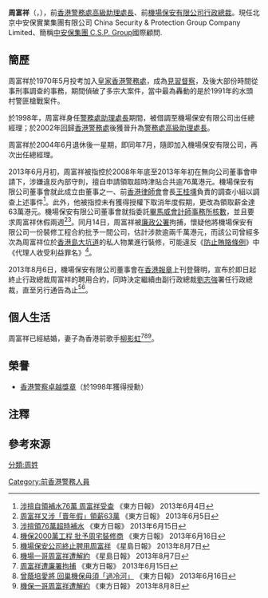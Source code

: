 '''周富祥'''{{PDSM}}（{{lang-en|Sidney Chau Foo Cheong}}，{{bd|1950年|1月20日}}{{noteTag|資料出自1989年由香港政府總部J. R. Lee編輯的《Staff List, Hong Kong Government》第530頁。}}），前[[香港警務處高級助理處長|香港警務處高級助理處長]]、前[[機場保安有限公司|機場保安有限公司]][[行政總裁|行政總裁]]。現任北京中安保實業集團有限公司 China Security & Protection Group Company Limited、簡稱[[中安保集團_C.S.P._Group|中安保集團 C.S.P. Group]]國際顧問.

== 簡歷 ==
周富祥於1970年5月投考加入[[皇家香港警務處|皇家香港警務處]]，成為[[見習督察|見習督察]]，及後大部份時間從事刑事調查的事務，期間偵破了多宗大案件，當中最為轟動的是於1991年的水頭村警匪槍戰案件。

於1998年，周富祥身任[[警務處助理處長|警務處助理處長]]期間，被借調至機場保安有限公司出任總經理；於2002年回歸[[香港警務處|香港警務處]]後獲晉升為[[警務處高級助理處長|警務處高級助理處長]]。

周富祥於2004年6月退休後一星期，即同年7月，隨即加入機場保安有限公司，再次出任總經理。

2013年6月月初，周富祥被指控於2008年年底至2013年年初在無向公司董事會申請下，涉嫌違反內部守則，擅自申請領取超時津貼合共逾76萬港元。機場保安有限公司董事會就此成立由董事之一、前[[香港律師會|香港律師會]]會長[[王桂壎|王桂壎]]負責的調查小組以調查上述事件<ref>[http://orientaldaily.on.cc/cnt/news/20130604/00176_007.html 涉擅自領補水76萬 周富祥受查] {{Wayback|url=http://orientaldaily.on.cc/cnt/news/20130604/00176_007.html |date=20160305132727 }} 《東方日報》 2013年6月4日</ref>。此外，他被指控未有獲得授權下取消年度假期，更改為領取薪金達63萬港元。機場保安有限公司董事會就指委託[[畢馬威會計師事務所|畢馬威會計師事務所]][[核數|核數]]，並且要求周富祥休假兩週<ref>[http://orientaldaily.on.cc/cnt/news/20130605/00176_034.html 周富祥又涉「賣年假」領薪63萬] {{Wayback|url=http://orientaldaily.on.cc/cnt/news/20130605/00176_034.html |date=20160304202958 }} 《東方日報》 2013年6月5日</ref><ref>[http://orientaldaily.on.cc/cnt/news/20130615/00176_051.html 涉擅領76萬超時補水] {{Wayback|url=http://orientaldaily.on.cc/cnt/news/20130615/00176_051.html |date=20130620142830 }} 《東方日報》 2013年6月15日</ref>。同月14日，周富祥被[[廉政公署_(香港)|廉政公署]]拘捕，懷疑他將機場保安有限公司一份裝修工程合約批予一間公司，估計涉款逾兩千萬港元，而該公司曾經多次為周富祥位於[[香港島|香港島]][[大坑道|大坑道]]的私人物業進行裝修，可能違反《[[防止賄賂條例|防止賄賂條例]]》中《代理人收受利益罪名》<ref>[http://orientaldaily.on.cc/cnt/news/20130616/00176_031.html 機保2000萬工程 批予周宅裝修商] {{Wayback|url=http://orientaldaily.on.cc/cnt/news/20130616/00176_031.html |date=20160304202855 }} 《東方日報》 2013年6月16日</ref>。
 
2013年8月6日，機場保安有限公司董事會在[[香港報章|香港報章]]上刊登聲明，宣布於即日起終止行政總裁周富祥的聘用合約，同時決定繼續由副行政總裁[[劉志強_(警察)|劉志強]]署任行政總裁，直至另行通告為止<ref>[http://hk.news.yahoo.com/%E6%A9%9F%E5%A0%B4%E4%BF%9D%E5%AE%89%E5%85%AC%E5%8F%B8%E7%B5%82%E6%AD%A2%E8%81%98%E7%94%A8%E5%91%A8%E5%AF%8C%E7%A5%A5-011200137.html 機場保安公司終止聘用周富祥] 《星島日報》 2013年8月7日</ref><ref>[http://hk.news.yahoo.com/%E6%A9%9F%E5%A0%B4-%E5%93%A5%E5%91%A8%E5%AF%8C%E7%A5%A5%E9%81%AD%E8%A7%A3%E7%B4%84-220457873.html 機場一哥周富祥遭解約] {{Wayback|url=http://hk.news.yahoo.com/%E6%A9%9F%E5%A0%B4-%E5%93%A5%E5%91%A8%E5%AF%8C%E7%A5%A5%E9%81%AD%E8%A7%A3%E7%B4%84-220457873.html |date=20130810044014 }} 《星島日報》 2013年8月7日</ref>。

== 個人生活 ==
周富祥已經結婚，妻子為香港前歌手[[柳影虹|柳影虹]]<ref>[http://orientaldaily.on.cc/cnt/news/20130615/00176_050.html 周富祥遭廉署拘捕] {{Wayback|url=http://orientaldaily.on.cc/cnt/news/20130615/00176_050.html |date=20160305020812 }} 《東方日報》 2013年6月15日</ref><ref>[http://orientaldaily.on.cc/cnt/news/20130616/00176_032.html 曾蔭培愛將 回巢機保毋須「過冷河」] {{Wayback|url=http://orientaldaily.on.cc/cnt/news/20130616/00176_032.html |date=20160304193646 }} 《東方日報》 2013年6月16日</ref><ref>[http://orientaldaily.on.cc/cnt/news/20130808/00176_016.html 機保一哥周富祥遭解約] {{Wayback|url=http://orientaldaily.on.cc/cnt/news/20130808/00176_016.html |date=20160305134427 }} 《東方日報》 2013年8月8日</ref>。

== 榮譽 ==
*[[香港警察卓越獎章|香港警察卓越獎章]]（於1998年獲得授勳）

== 注釋 ==
{{noteFoot}}

== 參考來源 ==
{{reflist}}

[[分類:周姓|分類:周姓]]
[[Category:前香港警務人員|Category:前香港警務人員]]